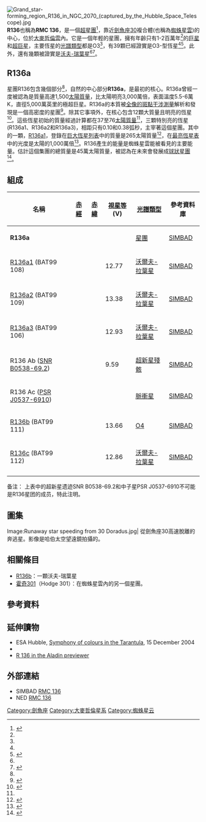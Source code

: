 {{Infobox Cluster
| name= '''R136'''
|File= [[File:Grand_star-forming_region_R136_in_NGC_2070_(captured_by_the_Hubble_Space_Telescope).jpg|200px]]<br/>
這個稱為R136的大質量、年輕恆星集團只有數百萬年的年齡，駐留在銀河系的衛星星系大麥哲倫雲(LMC)內湍流的恆星誕生區域劍魚座30星雲內。在我們的銀河系內沒有像劍魚座30如此多產的恆星區域。這張圖片是由哈伯太空望遠鏡的第三代廣角照相機使用紫外線、可見光和紅光拍攝的，跨度大約100光年。
| credit = [[哈柏太空望遠鏡|哈柏太空望遠鏡]]
| epoch = J2000.0
| constellation = [[劍魚座|劍魚座]]
| ra = {{RA|05|38|42.396}}
| dec = {{DEC|-69|06|03.36}}
| dist_ly = [[1_E21_m|157]] [[光年|kly]]
| dist_pc = 48.5 [[秒差距|kpc]]
| appmag_v = 9.50
| names = <ref name="simbadq">{{Cite web |url=http://simbad.u-strasbg.fr/simbad/sim-id?Ident=RMC+136&NbIdent=1&Radius=2&Radius.unit=arcmin&submit=submit+id |title=Simbad data for RMC 136 |accessdate=2010-08-02 |archive-date=2017-10-25 |archive-url=https://web.archive.org/web/20171025022309/http://simbad.u-strasbg.fr/simbad/sim-id?Ident=RMC+136&NbIdent=1&Radius=2&Radius.unit=arcmin&submit=submit+id |dead-url=no }}</ref> UCAC2 1803442, SAO 249329, HD 38268, TYC 9163-1014-1, CD-69 324, GC 7114
}}
[[File:Grand_star-forming_region_R136_in_NGC_2070_(captured_by_the_Hubble_Space_Telescope).jpg|thumb]]
'''R136'''也稱為'''RMC 136'''，是一個[[超星團|超星團]]<ref name="Massey">{{Cite journal
 | url = http://adsabs.harvard.edu/abs/1998ApJ...493..180M
 | title = Star Formation in R136: A Cluster of O3 Stars Revealed by Hubble Space Telescope Spectroscopy
 | date = January 1998
 | journal = The Astrophysical Journal
 | volume = 493
 | issue = 1
 | pages = 180
 | doi = 10.1086/306503
 | author = Massey, P ; Hunter, D.
 | postscript = <!--None-->
 | access-date = 2010-08-02
 | archive-date = 2015-12-22
 | archive-url = https://web.archive.org/web/20151222161926/http://adsabs.harvard.edu/abs/1998ApJ...493..180M
 | dead-url = no
 }}</ref>，靠近[[蜘蛛星雲|劍魚座30]]複合體(也稱為[[蜘蛛星雲|蜘蛛星雲]])的中心，位於[[大麥哲倫雲|大麥哲倫雲]]內。它是一個年輕的星團，擁有年齡只有1-2百萬年<ref name="Massey"/>的[[巨星|巨星]]和[[超巨星|超巨星]]，主要恆星的[[恆星光譜|光譜類型]]都是O3<ref name="Massey"/>，有39顆已經證實是O3-型恆星<ref name="Massey"/><ref name="Lebouteilleretal2008">{{Cite journal
 | url = http://adsabs.harvard.edu/abs/2008ApJ...680..398L
 | title = Chemical Composition and Mixing in Giant H II Regions: NGC 3603, 30 Doradus, and N66
 | date = June 2008
 | journal = The Astrophysical Journal
 | volume = 680
 | issue = 1
 | pages = 398–419
 | doi = 10.1086/587503
 | author = Lebouteiller, V.; Bernard-Salas, J.; Brandl, B.; Whelan, D. G.; Wu, Yanling; Charmandaris, V.; Devost, D.; Houck, J. R.
 | postscript = <!--None-->
 | access-date = 2010-08-02
 | archive-date = 2018-08-09
 | archive-url = https://web.archive.org/web/20180809112100/http://adsabs.harvard.edu/abs/2008ApJ...680..398L
 | dead-url = no
 }}</ref>。此外，還有幾顆被證實是[[沃爾夫-拉葉星|沃夫-瑞葉星]]<ref name="Lebouteilleretal2008"/><ref name="Melnick">{{cite journal
 | author = Melnick, J.
 | title = The 30 Doradus nebula. I - Spectral classification of 69 stars in the central cluster
 | journal = Astronomy and Astrophysics
 | date = December 1985,
 | volume = 153
 | issue = 1
 | pages = 235–244
 | url = http://adsabs.harvard.edu/abs/1985A%26A...153..235M
}}</ref>。

== R136a ==
星團R136包含幾個部分<ref name="simbadq"/>，自然的中心部分'''R136a'''，是最初的核心。R136a曾經一度被認為是質量高達1,500[[太陽質量|太陽質量]]，比太陽明亮3,000萬倍，表面溫度5.5-6萬K，直徑5,000萬英里的極超巨星。R136a的本質被[[全像干涉儀|全像的]][[斑點干涉測量|斑點干涉測量]]解析和發現是一個高密度的星團<ref>{{cite journal
 | author = Weigelt, G.; Baier, G.
 | title = R136a in the 30 Doradus nebula resolved by holographic speckle interferometry
 | journal = Astronomy and Astrophysics 
 | year = September 1985
 | volume = 150
 | pages = L18–L20
 | url = http://adsabs.harvard.edu/abs/1985A%26A...150L..18W
}}</ref>。除其它事項外，在核心包含12顆大質量且明亮的恆星<ref name="KoterHeapHubeny">{{cite journal
 | url = http://www.iop.org/EJ/abstract/0004-637X/509/2/879/
 | last = Koter, Heap, and Hubeny
 | title = An Empirical Isochrone of Very Massive Stars in R136A
 | year = 1998
 | journal = The Astrophysical Journal
 | volume = 509
 | pages = 879–896
 | doi = 10.1086/306503
 | first1 = Alex
 | last2 = Heap
 | first2 = Sara R.
 | last3 = Hubeny
 | first3 = Ivan
 | access-date = 2010-08-02
 | archive-date = 2019-12-07
 | archive-url = https://web.archive.org/web/20191207190751/http://www.iop.org/EJ/abstract/0004-637X/509/2/879/
 | dead-url = no
 }}</ref>。這些恆星初始的質量經過計算都在37至76[[太陽質量|太陽質量]]<ref name="KoterHeapHubeny"/>，三顆特別亮的恆星(R136a1、R136a2和R136a3)，相距只有0.10和0.38弧秒，主宰著這個星團。其中的一顆，[[R136a1|R136a1]]，登錄在[[巨大恆星列表|巨大恆星列表]]中的質量是265太陽質量<ref>{{cite news|url=http://www.bbc.co.uk/news/science-environment-10707416|title=Astronomers detect 'monster star'|last=Amos|first=Jonathan|date=2010-07-21|publisher=BBC News|accessdate=2010-07-21|archive-date=2012-05-03|archive-url=https://www.webcitation.org/67OTWfItB?url=http://www.bbc.co.uk/news/science-environment-10707416|dead-url=no}}</ref>，在[[最光恆星列表|最亮恆星表]]中的光度是太陽的1,000萬倍<ref>{{cite news|url=http://www.space.com/scienceastronomy/eso-massive-stars-discovered-100721.html|title=Heftiest Star Discovery Shatters Cosmic Record|last=Chow|first=Denise|date=2010-07-21|publisher=SPACE.com|accessdate=2010-07-21|archive-date=2010-12-24|archive-url=https://web.archive.org/web/20101224022111/http://www.space.com/scienceastronomy/eso-massive-stars-discovered-100721.html|dead-url=yes}}</ref>。R136產生的能量是蜘蛛星雲能被看見的主要能量。估計這個集團的總質量是45萬太陽質量，被認為在未來會發展成[[球狀星團|球狀星團]]<ref>{{cite journal | last=Bosch | first=Guillermo | coauthors=Terlevich, Elena; Terlevich, Roberto | title=Gemini/GMOS Search for Massive Binaries in the Ionizing Cluster of 30 Dor | journal=Astronomical Journal | volume=137 | issue=2 | pages=3437–3441 | year=2009 | url=http://adsabs.harvard.edu/abs/2009AJ....137.3437B | doi=10.1088/0004-6256/137/2/3437 | access-date=2010-08-02 | archive-date=2018-08-09 | archive-url=https://web.archive.org/web/20180809111718/http://adsabs.harvard.edu/abs/2009AJ....137.3437B | dead-url=no }}</ref>。

== 組成 ==

{| class="wikitable"
! colspan="1" |名稱|| [[赤經|赤經]] || [[赤緯|赤緯]] || [[視星等|視星等]] (V) || [[光譜類型|光譜類型]] || 參考資料庫
|-
| '''R136a''' || {{RA|05|38|43.3}} || {{DEC|-69|06|08}} || || [[星團|星團]] || [http://simbad.u-strasbg.fr/simbad/sim-id?Ident=rmc+136a&NbIdent=1&Radius=2&Radius.unit=arcmin&submit=submit+id SIMBAD]{{Wayback|url=http://simbad.u-strasbg.fr/simbad/sim-id?Ident=rmc+136a&NbIdent=1&Radius=2&Radius.unit=arcmin&submit=submit+id |date=20131002215036 }} 
|-
| [[R136a1|R136a1]] (BAT99 108) || {{RA|05|38|42.43}} || {{DEC|-69|06|02.2}} || 12.77 || [[沃爾夫-拉葉星|沃爾夫-拉葉星]] || [http://simbad.u-strasbg.fr/simbad/sim-id?Ident=RMC+136a1 SIMBAD]{{Wayback|url=http://simbad.u-strasbg.fr/simbad/sim-id?Ident=RMC+136a1 |date=20131002215136 }}
|-
| [[R136a2|R136a2]] (BAT99 109) || {{RA|05|38|42.45}} || {{DEC|-69|06|02.2}} || 13.38 || [[沃爾夫-拉葉星|沃爾夫-拉葉星]] || [http://simbad.u-strasbg.fr/simbad/sim-id?Ident=RMC+136a2 SIMBAD]{{Wayback|url=http://simbad.u-strasbg.fr/simbad/sim-id?Ident=RMC+136a2 |date=20131002215447 }}
|-
| [[R136a3|R136a3]] (BAT99 106) || {{RA|05|38|42.291}} || {{DEC|-69|06|03.45}} || 12.93 || [[沃爾夫-拉葉星|沃爾夫-拉葉星]] || [http://simbad.u-strasbg.fr/simbad/sim-id?Ident=RMC+136a3 SIMBAD]{{Wayback|url=http://simbad.u-strasbg.fr/simbad/sim-id?Ident=RMC+136a3 |date=20131002215621 }}
|-
| R136 Ab ([[NGC_2060|SNR B0538-69.2]]) ||{{RA|05|37|51.6}} || {{DEC|-69|10|23}} || 9.59 || [[超新星殘骸|超新星殘骸]] || [http://simbad.u-strasbg.fr/simbad/sim-id?protocol=html&Ident=SNR%20B0538-69.2&NbIdent=1&Radius=2&Radius.unit=arcmin&submit=submit+id SIMBAD]{{Wayback|url=http://simbad.u-strasbg.fr/simbad/sim-id?protocol=html&Ident=SNR%20B0538-69.2&NbIdent=1&Radius=2&Radius.unit=arcmin&submit=submit+id |date=20160304225828 }}
|- 
| R136 Ac ([[PSR_J0537-6910|PSR J0537-6910]]) || {{RA|05|37|47.6}} || {{DEC|-69|10|20}} ||  || [[脈衝星|脈衝星]] || [http://simbad.u-strasbg.fr/simbad/sim-id?protocol=html&Ident=PSR%20J0537-6910&NbIdent=1&Radius=2&Radius.unit=arcmin&submit=submit+id SIMBAD]{{Wayback|url=http://simbad.u-strasbg.fr/simbad/sim-id?protocol=html&Ident=PSR%20J0537-6910&NbIdent=1&Radius=2&Radius.unit=arcmin&submit=submit+id |date=20131002215530 }}
|- 
| [[R136b|R136b]] (BAT99 111) || {{RA|05|38|42.78}} ||  {{DEC|-69|06|03.1}} || 13.66 || [[恆星光譜#哈佛光譜分類|O4]] || [http://simbad.u-strasbg.fr/simbad/sim-id?protocol=html&Ident=RMC%20136b&NbIdent=1&Radius=2&Radius.unit=arcmin&submit=submit+id SIMBAD]{{Wayback|url=http://simbad.u-strasbg.fr/simbad/sim-id?protocol=html&Ident=RMC%20136b&NbIdent=1&Radius=2&Radius.unit=arcmin&submit=submit+id |date=20131002214813 }}
|-
| [[R136c|R136c]] (BAT99 112) || {{RA|05|38|42.896}} || {{DEC|-69|06|04.92}} || 12.86 || [[沃爾夫-拉葉星|沃爾夫-拉葉星]] || [http://simbad.u-strasbg.fr/simbad/sim-id?Ident=rmc+136c&NbIdent=1&Radius=2&Radius.unit=arcmin&submit=submit+id SIMBAD]{{Wayback|url=http://simbad.u-strasbg.fr/simbad/sim-id?Ident=rmc+136c&NbIdent=1&Radius=2&Radius.unit=arcmin&submit=submit+id |date=20131002215002 }} 
|-
|}

备注：   
上表中的超新星遗迹SNR B0538-69.2和中子星PSR J0537-6910不可能是R136星团的成员，特此注明。 


{{Expand list|date=February 2009}}

== 圖集 ==
<gallery class="center">
Image:Runaway star speeding from 30 Doradus.jpg| 從劍魚座30高速脫離的奔逃星。影像是哈伯太空望遠鏡拍攝的。</gallery>

== 相關條目 ==
{{wikinews|Astronomers discover largest star on record}}
*[[R136b|R136b]]：一顆沃夫-瑞葉星
*[[霍奇301|霍奇301]]（Hodge 301）：在蜘蛛星雲內的另一個星團。
{{clear}}

== 參考資料 ==
{{reflist}}

== 延伸讀物 ==
* ESA Hubble, [http://www.spacetelescope.org/news/html/heic0416.html Symphony of colours in the Tarantula]{{Wayback|url=http://www.spacetelescope.org/news/html/heic0416.html |date=20090311003316 }}, 15 December 2004
* {{Cite journal
 | url = http://articles.adsabs.harvard.edu/cgi-bin/nph-iarticle_query?bibcode=1997A%26A...320..500C&db_key=AST&page_ind=0&data_type=GIF&type=SCREEN_VIEW&classic=YES
 | title = Fundamental parameters of Wolf-Rayet stars / VI. Large Magellanic Cloud WNL stars
 | year = 1997
 | journal = Astronomy and Astrophysics
 | volume = 320
 | pages = 500–524
 |publisher=Department of Physics and Astronomy, University College London
 |location=Gower Street, London, WC1E 6BT, UK
 | doi = 
 | first = P.A.
 | last = Crowther
 | coauthors = L.J. Smith
}}
* [http://aladin.u-strasbg.fr/AladinPreview?-c=SNR+B0538-69.1&ident=SNR+B0538-69.1&submit=Aladin+previewer R 136 in the Aladin previewer]

== 外部連結 ==
* SIMBAD [http://simbad.u-strasbg.fr/simbad/sim-id?Ident=RMC%20136 RMC 136]{{Wayback|url=http://simbad.u-strasbg.fr/simbad/sim-id?Ident=RMC%20136 |date=20131002215048 }}
* NED [http://nedwww.ipac.caltech.edu/cgi-bin/nph-objsearch?objname=RMC+136&extend=no&hconst=73&omegam=0.27&omegav=0.73&corr_z=1&out_csys=Equatorial&out_equinox=J2000.0&obj_sort=RA+or+Longitude&of=pre_text&zv_breaker=30000.0&list_limit=5&img_stamp=YES RMC 136]{{Wayback|url=http://nedwww.ipac.caltech.edu/cgi-bin/nph-objsearch?objname=RMC+136&extend=no&hconst=73&omegam=0.27&omegav=0.73&corr_z=1&out_csys=Equatorial&out_equinox=J2000.0&obj_sort=RA+or+Longitude&of=pre_text&zv_breaker=30000.0&list_limit=5&img_stamp=YES |date=20190915114854 }}

<!-- type -->
<!-- location -->
[[Category:劍魚座|Category:劍魚座]]
[[Category:大麥哲倫星系|Category:大麥哲倫星系]]
[[Category:蜘蛛星云|Category:蜘蛛星云]]